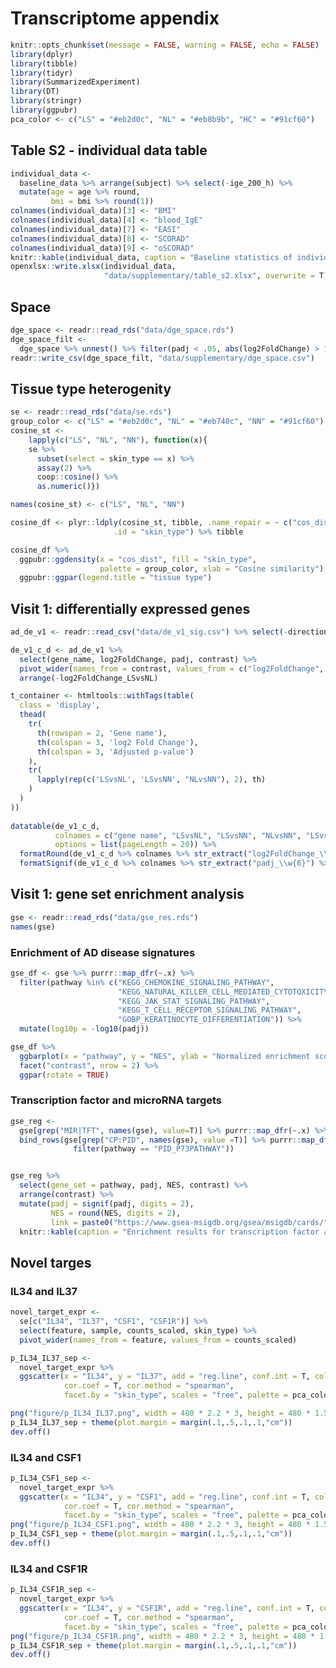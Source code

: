 # Transcriptome appendix
```r
knitr::opts_chunk$set(message = FALSE, warning = FALSE, echo = FALSE)
library(dplyr)
library(tibble)
library(tidyr)
library(SummarizedExperiment)
library(DT)
library(stringr)
library(ggpubr)
pca_color <- c("LS" = "#eb2d0c", "NL" = "#eb8b9b", "HC" = "#91cf60")
```


## Table S2 - individual data table
```r
individual_data <- 
  baseline_data %>% arrange(subject) %>% select(-ige_200_h) %>% 
  mutate(age = age %>% round,
         bmi = bmi %>% round(1))
colnames(individual_data)[3] <- "BMI"
colnames(individual_data)[4] <- "blood_IgE"
colnames(individual_data)[7] <- "EASI"
colnames(individual_data)[8] <- "SCORAD"
colnames(individual_data)[9] <- "oSCORAD"
knitr::kable(individual_data, caption = "Baseline statistics of individual subjects")
openxlsx::write.xlsx(individual_data, 
                     "data/supplementary/table_s2.xlsx", overwrite = T)
```

## Space
```r
dge_space <- readr::read_rds("data/dge_space.rds")
dge_space_filt <- 
  dge_space %>% unnest() %>% filter(padj < .05, abs(log2FoldChange) > 1)
readr::write_csv(dge_space_filt, "data/supplementary/dge_space.csv")
```


## Tissue type heterogenity
```r
se <- readr::read_rds("data/se.rds")
group_color <- c("LS" = "#eb2d0c", "NL" = "#eb740c", "NN" = "#91cf60")
cosine_st <-
    lapply(c("LS", "NL", "NN"), function(x){
    se %>% 
      subset(select = skin_type == x) %>% 
      assay(2) %>% 
      coop::cosine() %>% 
      as.numeric()})

names(cosine_st) <- c("LS", "NL", "NN")

cosine_df <- plyr::ldply(cosine_st, tibble, .name_repair = ~ c("cos_dist"),
                       .id = "skin_type") %>% tibble

cosine_df %>% 
  ggpubr::ggdensity(x = "cos_dist", fill = "skin_type", 
                    palette = group_color, xlab = "Cosine similarity") %>% 
  ggpubr::ggpar(legend.title = "tissue type")
```

## Visit 1: differentially expressed genes {#ad-dge-v1}
```r
ad_de_v1 <- readr::read_csv("data/de_v1_sig.csv") %>% select(-direction)

de_v1_c_d <- ad_de_v1 %>% 
  select(gene_name, log2FoldChange, padj, contrast) %>% 
  pivot_wider(names_from = contrast, values_from = c("log2FoldChange", "padj")) %>% 
  arrange(-log2FoldChange_LSvsNL)

t_container <- htmltools::withTags(table(
  class = 'display',
  thead(
    tr(
      th(rowspan = 2, 'Gene name'),
      th(colspan = 3, 'log2 Fold Change'),
      th(colspan = 3, 'Adjusted p-value')
    ),
    tr(
      lapply(rep(c('LSvsNL', 'LSvsNN', "NLvsNN"), 2), th)
    )
  )
))
  
datatable(de_v1_c_d, 
          colnames = c("gene name", "LSvsNL", "LSvsNN", "NLvsNN", "LSvsNL", "LSvsNN", "NLvsNN"), container = t_container, rownames = FALSE,
          options = list(pageLength = 20)) %>% 
  formatRound(de_v1_c_d %>% colnames %>% str_extract("log2FoldChange_\\w{6}") %>% purrr::discard(is.na)) %>% 
  formatSignif(de_v1_c_d %>% colnames %>% str_extract("padj_\\w{6}") %>% purrr::discard(is.na), digits = 3)
```

## Visit 1: gene set enrichment analysis
```r
gse <- readr::read_rds("data/gse_res.rds")
names(gse)
```

### Enrichment of AD disease signatures
```r
gse_df <- gse %>% purrr::map_dfr(~.x) %>% 
  filter(pathway %in% c("KEGG_CHEMOKINE_SIGNALING_PATHWAY",
                        "KEGG_NATURAL_KILLER_CELL_MEDIATED_CYTOTOXICITY",
                        "KEGG_JAK_STAT_SIGNALING_PATHWAY",
                        "KEGG_T_CELL_RECEPTOR_SIGNALING_PATHWAY",
                        "GOBP_KERATINOCYTE_DIFFERENTIATION")) %>% 
  mutate(log10p = -log10(padj))

gse_df %>% 
  ggbarplot(x = "pathway", y = "NES", ylab = "Normalized enrichment score", xlab = "") %>% 
  facet("contrast", nrow = 2) %>% 
  ggpar(rotate = TRUE)

```


### Transcription factor and microRNA targets
```r
gse_reg <- 
  gse[grep("MIR|TFT", names(gse), value=T)] %>% purrr::map_dfr(~.x) %>% 
  bind_rows(gse[grep("CP:PID", names(gse), value =T)] %>% purrr::map_dfr(~.x) %>% 
              filter(pathway == "PID_P73PATHWAY"))


gse_reg %>% 
  select(gene_set = pathway, padj, NES, contrast) %>% 
  arrange(contrast) %>% 
  mutate(padj = signif(padj, digits = 2), 
         NES = round(NES, digits = 2),
         link = paste0("https://www.gsea-msigdb.org/gsea/msigdb/cards/", gene_set, ".html")) %>% 
  knitr::kable(caption = "Enrichment results for transcription factor and microRNA targets")
```

## Novel targes

### IL34 and IL37
```r
novel_target_expr <- 
  se[c("IL34", "IL37", "CSF1", "CSF1R")] %>% 
  select(feature, sample, counts_scaled, skin_type) %>% 
  pivot_wider(names_from = feature, values_from = counts_scaled)
```

```r
p_IL34_IL37_sep <- 
  novel_target_expr %>% 
  ggscatter(x = "IL34", y = "IL37", add = "reg.line", conf.int = T, color = "skin_type",
            cor.coef = T, cor.method = "spearman", 
            facet.by = "skin_type", scales = "free", palette = pca_color)

png("figure/p_IL34_IL37.png", width = 480 * 2.2 * 3, height = 480 * 1.5 * 2, pointsize = 18, res = 300)
p_IL34_IL37_sep + theme(plot.margin = margin(.1,.5,.1,.1,"cm"))
dev.off()
```

### IL34 and CSF1

```r
p_IL34_CSF1_sep <- 
  novel_target_expr %>% 
  ggscatter(x = "IL34", y = "CSF1", add = "reg.line", conf.int = T, color = "skin_type",
            cor.coef = T, cor.method = "spearman", 
            facet.by = "skin_type", scales = "free", palette = pca_color)
png("figure/p_IL34_CSF1.png", width = 480 * 2.2 * 3, height = 480 * 1.5 * 2, pointsize = 18, res = 300)
p_IL34_CSF1_sep + theme(plot.margin = margin(.1,.5,.1,.1,"cm"))
dev.off()
```

### IL34 and CSF1R

```r
p_IL34_CSF1R_sep <- 
  novel_target_expr %>% 
  ggscatter(x = "IL34", y = "CSF1R", add = "reg.line", conf.int = T, color = "skin_type",
            cor.coef = T, cor.method = "spearman", 
            facet.by = "skin_type", scales = "free", palette = pca_color)
png("figure/p_IL34_CSF1R.png", width = 480 * 2.2 * 3, height = 480 * 1.5 * 2, pointsize = 18, res = 300)
p_IL34_CSF1R_sep + theme(plot.margin = margin(.1,.5,.1,.1,"cm"))
dev.off()
```




